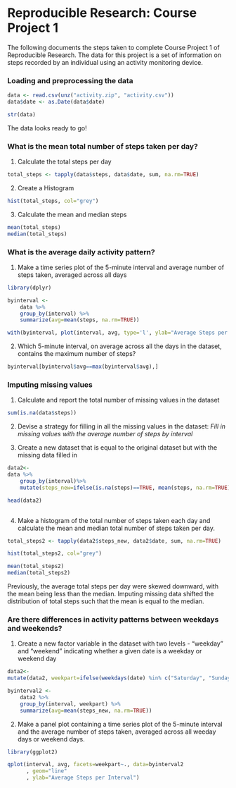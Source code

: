 Reproducible Research: Course Project 1
==========================================

The following documents the steps taken to complete Course Project 1 of Reproducible Research. The data for this project is a set of information on steps recorded by an individual using an activity monitoring device.

### Loading and preprocessing the data


```r
data <- read.csv(unz("activity.zip", "activity.csv"))
data$date <- as.Date(data$date)

str(data)
```

The data looks ready to go!

### What is the mean total number of steps taken per day?

1. Calculate the total steps per day
```r
total_steps <- tapply(data$steps, data$date, sum, na.rm=TRUE)
```

2. Create a Histogram
``` r
hist(total_steps, col="grey")
```

3. Calculate the mean and median steps
```r
mean(total_steps)
median(total_steps)

```

### What is the average daily activity pattern?

1. Make a time series plot of the 5-minute interval and average number of steps taken, averaged across all days

``` r
library(dplyr)
```

``` r
byinterval <-
    data %>%
    group_by(interval) %>%
    summarize(avg=mean(steps, na.rm=TRUE))

with(byinterval, plot(interval, avg, type='l', ylab="Average Steps per Interval"))
```

2. Which 5-minute interval, on average across all the days in the dataset, contains the maximum number of steps?

``` r
byinterval[byinterval$avg==max(byinterval$avg),]
```
### Imputing missing values
1. Calculate and report the total number of missing values in the dataset

``` r
sum(is.na(data$steps))
```

2. Devise a strategy for filling in all the missing values in the dataset: *Fill in missing values with the average number of steps by interval*

3. Create a new dataset that is equal to the original dataset but with the missing data filled in
``` r

data2<-
data %>%
    group_by(interval)%>%
    mutate(steps_new=ifelse(is.na(steps)==TRUE, mean(steps, na.rm=TRUE), steps))

head(data2)
    
```
4. Make a histogram of the total number of steps taken each day and calculate the mean and median total number of steps taken per day.

``` r
total_steps2 <- tapply(data2$steps_new, data2$date, sum, na.rm=TRUE)

hist(total_steps2, col="grey")

mean(total_steps2)
median(total_steps2)

```

Previously, the average total steps per day were skewed downward, with the mean being less than the median. Imputing missing data shifted the distribution of total steps such that the mean is equal to the median.

### Are there differences in activity patterns between weekdays and weekends?

1. Create a new factor variable in the dataset with two levels - "weekday" and "weekend" indicating whether a given date is a weekday or weekend day

``` r
data2<-
mutate(data2, weekpart=ifelse(weekdays(date) %in% c("Saturday", "Sunday"), "weekend", "weekday"))

byinterval2 <-
    data2 %>%
    group_by(interval, weekpart) %>%
    summarize(avg=mean(steps_new, na.rm=TRUE))
```

2. Make a panel plot containing a time series plot of the 5-minute interval and the average number of steps taken, averaged across all weeday days or weekend days.

```r
library(ggplot2)

qplot(interval, avg, facets=weekpart~., data=byinterval2
      , geom="line"
      , ylab="Average Steps per Interval")
```

